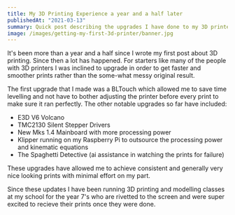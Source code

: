```yaml
---
title: My 3D Printing Experience a year and a half later
publishedAt: "2021-03-13"
summary: Quick post describing the upgrades I have done to my 3D printer.
image: /images/getting-my-first-3d-printer/banner.jpg
---
```


It's been more than a year and a half since I wrote my first post about 3D printing. Since then a lot has happened. For starters like many of the people with 3D printers I was inclined to upgrade in order to get faster and smoother prints rather than the some-what messy original result.

The first upgrade that I made was a BLTouch which allowed me to save time levelling and not have to bother adjusting the printer before every print to make sure it ran perfectly. The other notable upgrades so far have included:

- E3D V6 Volcano
- TMC2130 Silent Stepper Drivers
- New Mks 1.4 Mainboard with more processing power
- Klipper running on my Raspberry Pi to outsource the processing power and kinematic equations
- The Spaghetti Detective (ai assistance in watching the prints for failure)

These upgrades have allowed me to achieve consistent and generally very nice looking prints with minimal effort on my part.

Since these updates I have been running 3D printing and modelling classes at my school for the year 7's who are rivetted to the screen and were super excited to recieve their prints once they were done.
